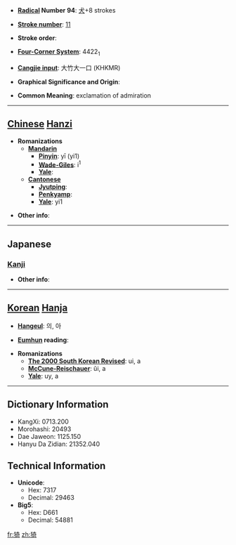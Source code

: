 * '''[[Wiktionary:Chinese radical index| Radical]] Number 94''': [[Wiktionary:Chinese radical index 犬|犬]]+8 strokes

* '''[[Wiktionary:Chinese total strokes index|Stroke number]]''': [[Wiktionary:Chinese total strokes index 11|11]]

* '''Stroke order''': 

* '''[[Wiktionary:Chinese four corner index|Four-Corner System]]''': 4422<sub>1</sub>

* '''[[Wiktionary:Chinese Cangjie index|Cangjie input]]''': 大竹大一口 (KHKMR)

* '''Graphical Significance and Origin''': 

* '''Common Meaning''': exclamation of admiration

----

== [[Chinese]] [[Hanzi]] ==

* '''Romanizations'''
** '''[[Mandarin]]'''
*** '''[[Pinyin]]''': yī (yi1)
*** '''[[Wade-Giles]]''': i<sup>1</sup>
*** '''[[Yale]]''': 
** '''[[Cantonese]]'''
*** '''[[Jyutping]]''':
*** '''[[Penkyamp]]''': 
*** '''[[Yale]]''': yi1

* '''Other info''': 

----

==Japanese==
===[[Kanji]]===
{{kanji|on readings=[[い]] (i)
|kun readings=[[あう]] (au), [[うるわしい]] (uruwashii), [[ながい]] (nagai)
}}

* '''Other info''':  

----

== [[Korean]] [[Hanja]] ==

* '''[[Hangeul]]''': 의, 아

* '''[[Eumhun]] reading''': 

* '''Romanizations'''
** '''[[The 2000 South Korean Revised Romanization|The 2000 South Korean Revised]]''': ui, a
** '''[[McCune-Reischauer]]''': ŭi, a
** '''[[Yale]]''': uy, a

----

== Dictionary Information ==

* KangXi: 0713.200
* Morohashi: 20493
* Dae Jaweon: 1125.150
* Hanyu Da Zidian: 21352.040

== Technical Information ==

* '''Unicode''':
** Hex: 7317
** Decimal: 29463
* '''Big5''':
** Hex: D661
** Decimal: 54881

[[fr:猗]]
[[zh:猗]]